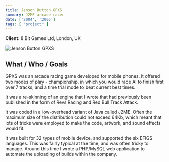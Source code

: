 ```yaml
---
title: Jenson Button GPXS
summary: J2ME arcade racer
date: ['2004', '2005']
tags: [ "project" ]
---
```


<Heading e={e} />

**Client:** 8 Bit Games Ltd, London, UK

![Jenson Button GPXS](file:///media/gpxs.jpg)

## What / Who / Goals

GPXS was an arcade racing game developed for mobile phones. It offered two modes of play - 
championship, in which you would race AI to finish first over 7 tracks, and a time trial 
mode to beat current best times.

It was a re-skinning of an engine that I wrote that had previously been published in the 
form of Revs Racing and Red Bull Track Attack.

It was coded in a low-overhead variant of Java called J2ME. Often the maximum size of the 
distribution could not exceed 64Kb, which meant that lots of tricks were employed to make 
the code, artwork, and sound effects would fit.

It was built for 32 types of mobile device, and supported the six EFIGS languages. This was 
fairly typical at the time, and was often tricky to manage. Around this time I wrote a 
PHP/MySQL web application to automate the uploading of builds within the company.

